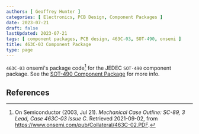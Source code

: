 ```yaml
---
authors: [ Geoffrey Hunter ]
categories: [ Electronics, PCB Design, Component Packages ]
date: 2023-07-21
draft: false
lastUpdated: 2023-07-21
tags: [ component packages, PCB design, 463C-03, SOT-490, onsemi ]
title: 463C-03 Component Package
type: page
---
```



`463C-03` onsemi's package code[^on-semi-sc-89-3] for the JEDEC `SOT-490` component package. See the [SOT-490 Component Package](/pcb-design/component-packages/sot-490-component-package/) for more info.

## References

[^on-semi-sc-89-3]:  On Semiconductor (2003, Jul 21). _Mechanical Case Outline: SC-89, 3 Lead, Case 463C-03 Issue C_. Retrieved 2021-09-02, from https://www.onsemi.com/pub/Collateral/463C-02.PDF.
